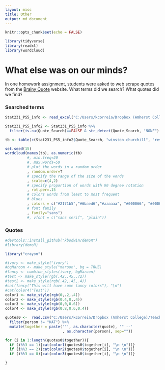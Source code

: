 ```yaml
---
layout: misc
title: Other
output: md_document
---
```


```r
knitr::opts_chunk$set(echo = FALSE)

library(tidyverse)
library(readxl)
library(wordcloud)
```

# What else was on our minds?  

In one homework assignment, students were asked to web scrape quotes from the [Brainy Quote](https://www.brainyquote.com/ "Brainy Quote") website.  What terms did we search?  What quotes did we find?

### Searched terms

```r
Stat231_PS5_info <- read_excel("C:/Users/kcorreia/Dropbox (Amherst College)/Teaching/Spring 2020/Stat231/Calendar Project/Stat231_PS5_info.xlsx") 

Stat231_PS5_info2 <- Stat231_PS5_info %>%
  filter(is.na(Quote_Search)==FALSE & str_detect(Quote_Search, "NONE") == FALSE)

tb <- table(c(Stat231_PS5_info2$Quote_Search, "winston churchill", "resilience"))

set.seed(15)
wordcloud(names(tb), as.numeric(tb)
          #, min.freq=20
          #, max.words=50
          # plot the words in a random order
          , random.order=T
          # specify the range of the size of the words
          , scale=c(4,2)
          # specify proportion of words with 90 degree rotation
          , rot.per=.15
          # colors words from least to most frequent
          # blues
          , colors = c("#2171b5","#6baed6","#aaaaaa", "#000066", "#00004c")
          # font family
          , family="sans")
          #, vfont = c("sans serif", "plain"))
```


### Quotes

```r
#devtools::install_github("kbodwin/demoR")
#library(demoR)

library("crayon")

#ivory <- make_style("ivory")
#bgMaroon <- make_style("maroon", bg = TRUE)
#fancy <- combine_styles(ivory, bgMaroon)
#test <- make_style(rgb(.42,.45,.72))
#test2 <- make_style(rgb(.42,.45,.4))
#cat(fancy("This will have some fancy colors"), "\n")
#cat(color4("Test"))
color1 <- make_style(rgb(0,.2,.4))
color2 <- make_style(rgb(0.4,0,.4))
color3 <- make_style(rgb(0,0,0.6))
color4 <- make_style(rgb(0.8,0.6,0.4))

quotes0 <-  read.csv("C:/Users/kcorreia/Dropbox (Amherst College)/Teaching/Spring 2020/Stat231/Calendar Project/all_quotes.csv") %>%
  filter(person != "KAT") %>%
  mutate(together = paste('"', as.character(quote), '" --'
                          , as.character(person), sep=""))

for (i in 1:length(quotes0$together)){
  if (i%%3 == 1){cat(color1(quotes0$together[i], "\n \n"))}
  if (i%%3 == 2){cat(color2(quotes0$together[i], "\n \n"))}
  if (i%%3 == 0){cat(color3(quotes0$together[i], "\n \n"))}

} 
```

